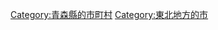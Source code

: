 {{Commonscat|Hirakawa, Aomori}}
{{Catmore}}

{{DEFAULTSORT:Hirakawa-shi}}
[[Category:青森縣的市町村|Category:青森縣的市町村]]
[[Category:東北地方的市|Category:東北地方的市]]